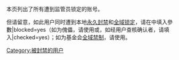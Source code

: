 本页列出了所有遭到监管员锁定的账号。

但请留意，如此用户同时遭到本地[[WP:BLOCK|永久封禁]]和[[m:Global_locks/zh|全域锁定]]，请在{{tl|Locked global account}}中填入參數|blocked=yes（如为傀儡，请使用{{tl|sockpuppeteer|blocked}}或{{tl|Spp|用户名}}，如经用户查核确认者，请填入|checked=yes）；如为基金会[[m:Global_bans/zh|全域禁制]]，请使用{{tl|WMF-legal banned user}}。
[[Category:被封禁的用户|Category:被封禁的用户]]